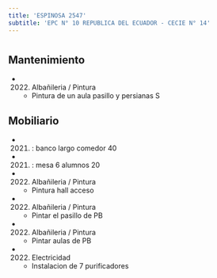 ```yaml
---
title: 'ESPINOSA 2547'
subtitle: 'EPC N° 10 REPUBLICA DEL ECUADOR - CECIE N° 14'
---
```


#


## Mantenimiento

*  (2022) Albañileria / Pintura 
    + Pintura de un aula pasillo y persianas S


## Mobiliario

*  (2021) : banco largo comedor 40 

*  (2021) : mesa 6 alumnos 20 




*  (2022) Albañileria / Pintura 
    + Pintura hall acceso

*  (2022) Albañileria / Pintura 
    + Pintar el pasillo de PB

*  (2022) Albañileria / Pintura 
    + Pintar aulas de PB

*  (2022) Electricidad 
    + Instalacion de 7 purificadores



